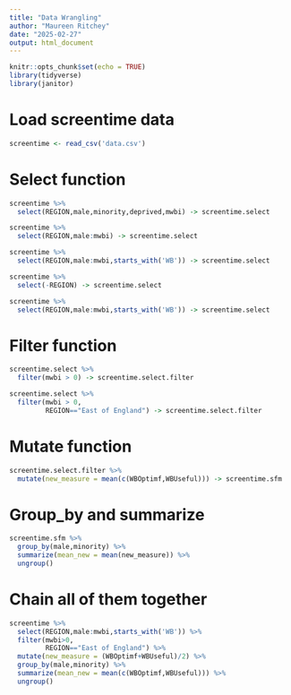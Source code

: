 ```yaml
---
title: "Data Wrangling"
author: "Maureen Ritchey"
date: "2025-02-27"
output: html_document
---
```


```r
knitr::opts_chunk$set(echo = TRUE)
library(tidyverse)
library(janitor)
```

# Load screentime data
```r
screentime <- read_csv('data.csv')
```
# Select function
```r
screentime %>%
  select(REGION,male,minority,deprived,mwbi) -> screentime.select

screentime %>%
  select(REGION,male:mwbi) -> screentime.select

screentime %>%
  select(REGION,male:mwbi,starts_with('WB')) -> screentime.select

screentime %>%
  select(-REGION) -> screentime.select

screentime %>%
  select(REGION,male:mwbi,starts_with('WB')) -> screentime.select

```

# Filter function
```r
screentime.select %>%
  filter(mwbi > 0) -> screentime.select.filter

screentime.select %>%
  filter(mwbi > 0, 
         REGION=="East of England") -> screentime.select.filter
```

# Mutate function
```r
screentime.select.filter %>%
  mutate(new_measure = mean(c(WBOptimf,WBUseful))) -> screentime.sfm
```

# Group_by and summarize 
```r
screentime.sfm %>%
  group_by(male,minority) %>%
  summarize(mean_new = mean(new_measure)) %>%
  ungroup()
```

# Chain all of them together
```r
screentime %>%
  select(REGION,male:mwbi,starts_with('WB')) %>%
  filter(mwbi>0,
         REGION=="East of England") %>%
  mutate(new_measure = (WBOptimf+WBUseful)/2) %>%
  group_by(male,minority) %>%
  summarize(mean_new = mean(c(WBOptimf,WBUseful))) %>%
  ungroup()
```

